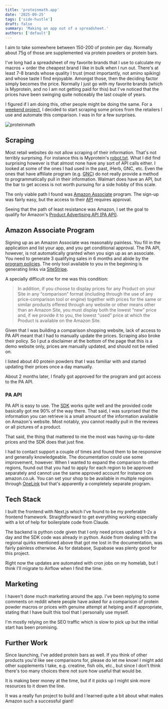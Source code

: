 ```yaml
---
title: 'proteinmath.app'
date: '2025-09-25'
tags: ['side-hustle']
draft: false
summary: 'Making an app out of a spreadsheet.'
authors: ['default']
---
```


I aim to take somewhere between 150-200 of protein per day. Normally about 75g of those are supplemented via protein powders
or protein bars.

I've long had a spreadsheet of my favorite brands that I use to calculate my macros + order the cheapest brand I like
in bulk when I run out. There's at least 7-8 brands whose quality I trust (most importantly, not amino spiking) and
whose taste I find enjoyable. Amongst those, then the deciding factor simply becomes the price. Normally I just go with my
favorite brands (which is Myprotein, and no I am not getting paid for this) but I've noticed that the prices have been
swinging quite noticeably the last couple of years.

I figured if I am doing this, other people might be doing the same. For a
[weekend project](https://www.proteinmath.app/), I decided to start scraping
some prices from the retailers I use and automate this comparison. I was in for a few surprises.

![proteinmath](/static/images/proteinmath.png)

## Scraping

Most retail websites do not allow scraping of their information. That's not terribly surprising. For instance this is Myprotein's
[robot.txt](https://www.myprotein.com/robots.txt). What I did find surprising however is that almost none have
any sort of API calls either. I looked at some of the ones I had used in the past, iHerb, GNC, etc. Even the ones
that have affiliate program (e.g. [GNC](https://www.gnc.com/affiliate.html)) do not really provide a method
to programmatically pull in their information. Walmart does have an API, but the bar to get access is not worth pursuing
for a side hobby of this scale.

The only viable path I found was [Amazon Associate](https://affiliate-program.amazon.com/) program. The sign-up was fairly easy,
but the access to their [API](https://webservices.amazon.com/paapi5/documentation/) requires approval.

Seeing that the path of least resistance was Amazon, I set the goal to qualify for Amazon's
[Product Advertising API (PA API)](https://webservices.amazon.com/paapi5/documentation/).

## Amazon Associate Program

Signing up as an Amazon Associate was reasonably painless. You fill in the application and list your app, and you get conditional approval.
The PA API, however, is not automatically granted when you sign up as an associate. You need to generate 3 qualifying sales
in 6 months and abide by the [program policies](https://affiliate-program.amazon.com/help/operating/policies).
The only tool available to you in the beginning is generating links via
[SiteStripe](https://associates.amazon.ca/help/node/topic/GJMMT7G4C8K4Y3AY).

A specially difficult one for me was this condition:

>In addition, if you choose to display prices for any Product on your Site in any “comparison” format (including through
the use of any price-comparison tool or engine) together with prices for the same or similar products offered through
any website or other means other than an Amazon Site, you must display both the lowest “new” price and,
if we provide it to you, the lowest “used” price at which the Product is available on the Amazon Site.

Given that I was building a comparison shopping website, lack of access to PA API meant that I had to manually update the prices.
Scraping also broke their policy. So I put a disclaimer at the bottom of the page that this is a demo website only,
prices are manually updated, and should not be relied on.

I listed about 40 protein powders that I was familiar with and started updating their prices once a day manually.

About 2 months later, I finally got approved for the program and got access to the PA API.

### PA API

PA API is easy to use. The [SDK](https://webservices.amazon.com/paapi5/documentation/quick-start/using-sdk.html) works
quite well and the provided code basically got me 90% of the way there. That said, I was surprised that the information
you can retrieve is a small amount of the information available on Amazon's website. Most notably, you cannot readily pull in the
reviews or all pictures of a product.

That said, the thing that mattered to me the most was having up-to-date prices and the SDK does that just fine.

I had to contact support a couple of times and found them to be responsive and generally knowledgeable. The documentation
could use some improvement, however. When I wanted to expand the comparison to other regions, found out that you had to apply
for each region to be approved separately and cannot use the same approved account for instance on amazon.co.uk. You can
set your shop to be available in multiple regions through
[OneLink](https://affiliate-program.amazon.com/resource-center/onelink-launch) but that's apparently a completely
separate program.

## Tech Stack

I built the frontend with Next.js which I've found to be my preferable frontend framework. Straightforward to get
everything working especially with a lot of help for boilerplate code from Claude.

The backend is python code given that I only need prices updated 1-2x a day and the SDK code was already in python. Aside
from dealing with the regional quirks mentioned above that got me lost in the documentation, was fairly painless otherwise.
As for database, Supabase was plenty good for this project.

Right now the updates are automated with cron jobs on my homelab, but I think I'll migrate to Airflow when I find the time.

## Marketing

I haven't done much marketing around the app. I've been replying to some comments on reddit where people have asked
for a comparison of protein powder macros or prices with genuine attempt at helping and if appropriate, stating that I
have built this tool that I personally use myself.

I'm mostly relying on the SEO traffic which is slow to pick up but the initial start has been promising.

## Further Work

Since launching, I've added protein bars as well. If you think of other products you'd like see comparisons for, please
do let me know! I might add other supplements I take, e.g. creatine, fish oils, etc., but since I don't think
there's too many choices there not sure how useful that would be.

It is making beer money at the time, but if it picks up I might sink more resources to it down the line.

It was a really fun project to build and I learned quite a bit about what makes Amazon such a successful giant!